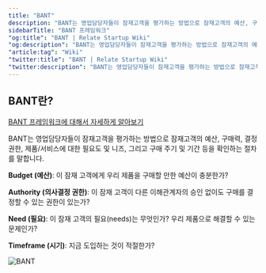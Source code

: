 ```yaml
---
title: "BANT"
description: "BANT는 영업담당자들이 잠재고객을 평가하는 방법으로 잠재고객의 예산, 구매력, 결정 권한, 제품/서비스에 대한 필요도 및 니즈, 그리고 구매 주기 및 기간 등을 확인하는 절차를 말합니다."
sidebarTitle: "BANT 프레임워크"
"og:title": "BANT | Relate Startup Wiki"
"og:description": "BANT는 영업담당자들이 잠재고객을 평가하는 방법으로 잠재고객의 예산, 구매력, 결정 권한, 제품/서비스에 대한 필요도 및 니즈, 그리고 구매 주기 및 기간 등을 확인하는 절차를 말합니다."
"article:tag": "Wiki"
"twitter:title": "BANT | Relate Startup Wiki"
"twitter:description": "BANT는 영업담당자들이 잠재고객을 평가하는 방법으로 잠재고객의 예산, 구매력, 결정 권한, 제품/서비스에 대한 필요도 및 니즈, 그리고 구매 주기 및 기간 등을 확인하는 절차를 말합니다."
---
```


## BANT란?

<Tip>[BANT 프레임워크에 대해서 자세하게 알아보기](https://relate.kr/blog/bant/)</Tip>

BANT는 영업담당자들이 잠재고객을 평가하는 방법으로 잠재고객의 예산, 구매력, 결정 권한, 제품/서비스에 대한 필요도 및 니즈, 그리고 구매 주기 및 기간 등을 확인하는 절차를 말합니다.

**Budget (예산)**: 이 잠재 고객에게 우리 제품을 구매할 만한 예산이 충분한가?

**Authority (의사결정 권한)**: 이 잠재 고객이 다른 이해관계자의 승인 없이도 구매를 결정할 수 있는 권한이 있는가?

**Need (필요)**: 이 잠재 고객의 필요(needs)는 무엇인가? 우리 제품으로 해결할 수 있는 문제인가?

**Timeframe (시기)**: 지금 도입하는 것이 적절한가?

![BANT](/docs/images/wiki/bant.png)